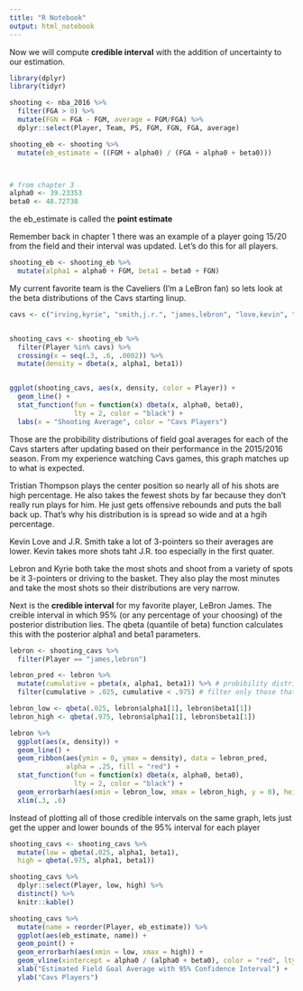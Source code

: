 ---
title: "R Notebook"
output: html_notebook
---

Now we will compute **credible interval** with the addition of uncertainty to our estimation.

```{r}
library(dplyr)
library(tidyr)
```

```{r}
shooting <- nba_2016 %>%
  filter(FGA > 0) %>%
  mutate(FGN = FGA - FGM, average = FGM/FGA) %>%
  dplyr::select(Player, Team, PS, FGM, FGN, FGA, average)

shooting_eb <- shooting %>%
  mutate(eb_estimate = ((FGM + alpha0) / (FGA + alpha0 + beta0)))



# from chapter 3
alpha0 <- 39.23353 
beta0 <- 48.72738 
```

the eb_estimate is called the **point estimate**

Remember back in chapter 1 there was an example of a player going 15/20 from the field and their interval was updated. Let's do this for all players.

```{r}
shooting_eb <- shooting_eb %>%
  mutate(alpha1 = alpha0 + FGM, beta1 = beta0 + FGN)
```

My current favorite team is the Caveliers (I'm a LeBron fan) so lets look at the beta distributions of the Cavs starting linup.

```{r}
cavs <- c("irving,kyrie", "smith,j.r.", "james,lebron", "love,kevin", "thompson,tristan")


shooting_cavs <- shooting_eb %>%
  filter(Player %in% cavs) %>%
  crossing(x = seq(.3, .6, .0002)) %>%
  mutate(density = dbeta(x, alpha1, beta1))


ggplot(shooting_cavs, aes(x, density, color = Player)) +
  geom_line() +
  stat_function(fun = function(x) dbeta(x, alpha0, beta0),
                lty = 2, color = "black") +
  labs(x = "Shooting Average", color = "Cavs Players")
```

Those are the probibility distributions of field goal averages for each of the Cavs starters after updating based on their performance in the 2015/2016 season. From my experience watching Cavs games, this graph matches up to what is expected.

Tristian Thompson plays the center position so nearly all of his shots are high percentage. He also takes the fewest shots by far because they don't really run plays for him. He just gets offensive rebounds and puts the ball back up. That's why his distribution is is spread so wide and at a hgih percentage.

Kevin Love and J.R. Smith take a lot of 3-pointers so their averages are lower. Kevin takes more shots taht J.R. too especially in the first quater.

Lebron and Kyrie both take the most shots and shoot from a variety of spots be it 3-pointers or driving to the basket. They also play the most minutes and take the most shots so their distributions are very narrow.

Next is the **credible interval** for my favorite player, LeBron James. The creible interval in which 95% (or any percentage of your choosing) of the posterior distribution lies. The qbeta (quantile of beta) function calculates this with the posterior alpha1 and beta1 parameters.

```{r}
lebron <- shooting_cavs %>%
  filter(Player == "james,lebron")

lebron_pred <- lebron %>%
  mutate(cumulative = pbeta(x, alpha1, beta1)) %>% # probibility distributions of beta
  filter(cumulative > .025, cumulative < .975) # filter only those that are within the range

lebron_low <- qbeta(.025, lebron$alpha1[1], lebron$beta1[1])
lebron_high <- qbeta(.975, lebron$alpha1[1], lebron$beta1[1])

lebron %>%
  ggplot(aes(x, density)) +
  geom_line() +
  geom_ribbon(aes(ymin = 0, ymax = density), data = lebron_pred,
              alpha = .25, fill = "red") +
  stat_function(fun = function(x) dbeta(x, alpha0, beta0),
                lty = 2, color = "black") +
  geom_errorbarh(aes(xmin = lebron_low, xmax = lebron_high, y = 0), height = 3.5, color = "red") +
  xlim(.3, .6)

```

Instead of plotting all of those credible intervals on the same graph, lets just get the upper and lower bounds of the 95% interval for each player


```{r}
shooting_cavs <- shooting_cavs %>%
  mutate(low = qbeta(.025, alpha1, beta1),
  high = qbeta(.975, alpha1, beta1))

shooting_cavs %>%
  dplyr::select(Player, low, high) %>%
  distinct() %>%
  knitr::kable()

```



```{r}
shooting_cavs %>%
  mutate(name = reorder(Player, eb_estimate)) %>%
  ggplot(aes(eb_estimate, name)) +
  geom_point() +
  geom_errorbarh(aes(xmin = low, xmax = high)) +
  geom_vline(xintercept = alpha0 / (alpha0 + beta0), color = "red", lty = 2) +
  xlab("Estimated Field Goal Average with 95% Confidence Interval") +
  ylab("Cavs Players")
```





